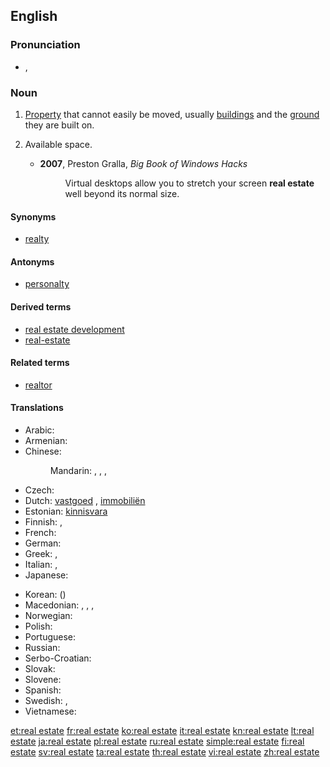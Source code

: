 {{also|real-estate}}
==English==
{{wikipedia}}

===Pronunciation===
* {{enPR|/rēl' əstāt"/}}, {{IPA|/ˈriːl əˌsteɪt/}}

===Noun===
{{en-noun|-|head=[[real]] [[estate]]}}

# [[property|Property]] that cannot easily be moved, usually [[building]]s and the [[ground]] they are built on.
# {{informal|loosely}} Available space.
#* '''2007''', Preston Gralla, ''Big Book of Windows Hacks''
#*: Virtual desktops allow you to stretch your screen '''real estate''' well beyond its normal size.

====Synonyms====
* [[realty]]

====Antonyms====
* [[personalty]]

====Derived terms====
* [[real estate development]]
* [[real-estate]]

====Related terms====
* [[realtor]]

====Translations====
{{trans-top|property that cannot easily be moved}}
* Arabic: {{t-|ar|عقار|m|tr=3aqaar}}
* Armenian: {{t-|hy|անշարժ գույք|tr=anšarž guyk’}}
* Chinese:
*: Mandarin: {{t|cmn|不動產|tr=|sc=Hani}}, {{t|cmn|不动产|tr=bùdòngchǎn|sc=Hani}}, {{t-|cmn|房地產|sc=Hani}}, {{t-|cmn|房地产|tr=fángdìchǎn|sc=Hani}}
* Czech: {{t+|cs|nemovitost|f}}
* Dutch: [[vastgoed]] {{n}}, [[immobiliën]] {{m|p}}
* Estonian: [[kinnisvara]]
* Finnish: {{t+|fi|kiinteistö}}, {{t-|fi|maaomaisuus}}
* French: {{t+|fr|immeuble|m}}
* German: {{t+|de|Immobilie|f}}
* Greek: {{t+|el|ακίνητο|n}}, {{t-|el|ακίνητη περιουσία|f}}
* Italian: {{t+|it|proprietà|f}}, {{t+|it|immobile|m}}
* Japanese: {{t+|ja|不動産|tr=ふどうさん, fudōsan}}
{{trans-mid}}
* Korean: {{t+|ko|부동산|tr=budongsan}} ({{t+|ko|不動產}})
* Macedonian: {{qualifier|for a particular property}} {{t-|mk|недвижнина|f|tr=nedvížnina}}, {{t-|mk|недвижност|f|tr=nédvížnost}}, {{qualifier|real estate in general}} {{t-|mk|недвижнини|p|tr=nedvížnini}}, {{t-|mk|недвижности|p|tr=nedvížnosti}}
* Norwegian: {{t-|no|fast eiendom}}
* Polish: {{t-|pl|nieruchomość|f}}
* Portuguese: {{t+|pt|imóvel|m}}
* Russian: {{t+|ru|недвижимость|f|tr=nedvížimost'}}
* Serbo-Croatian: {{t-|sh|nekretnine|f|p}}
* Slovak: {{t-|sk|nehnuteľnosť|f}}
* Slovene: {{t-|sl|nepremičnine|f|p}}
* Spanish: {{t-|es|bien inmueble|m}} {{t+|es|bien raíz|m}}
* Swedish: {{t-|sv|fast egendom|c}}, {{t+|sv|fastighet|c}}
* Vietnamese: {{t+|vi|bất động sản}}
{{trans-bottom}}

[[et:real estate]]
[[fr:real estate]]
[[ko:real estate]]
[[it:real estate]]
[[kn:real estate]]
[[lt:real estate]]
[[ja:real estate]]
[[pl:real estate]]
[[ru:real estate]]
[[simple:real estate]]
[[fi:real estate]]
[[sv:real estate]]
[[ta:real estate]]
[[th:real estate]]
[[vi:real estate]]
[[zh:real estate]]